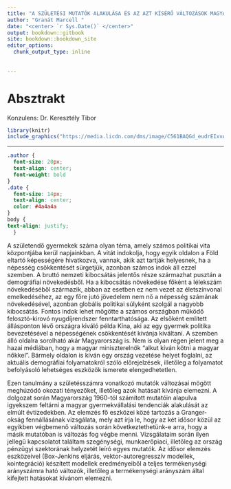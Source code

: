 ---
title: "A SZÜLETÉSI MUTATÓK ALAKULÁSA ÉS AZ AZT KÍSÉRŐ VÁLTOZÁSOK MAGYARORSZÁGON"
author: "Granát Marcell "
date: "<center> `r Sys.Date()` </center>"
output: bookdown::gitbook
site: bookdown::bookdown_site
editor_options: 
  chunk_output_type: inline
  
  
---


# Absztrakt {-}

Konzulens: Dr. Keresztély Tibor\
```{r echo=FALSE, message=FALSE, warning=FALSE}
library(knitr)
include_graphics("https://media.licdn.com/dms/image/C561BAQGd_eudrEIxvA/company-background_10000/0?e=2159024400&v=beta&t=8kKWK_Sgsueqhk2G5egrdsMF0-ncfKT03M09q-8NCTE")
```

***
```{css, echo=FALSE}
.author {
  font-size: 20px;
  text-align: center;
  font-weight: bold
}
.date {
  font-size: 14px;
  text-align: center;
  color: #4a4a4a
}
body {
text-align: justify;
  }
```

A születendő gyermekek száma olyan téma, amely számos politikai vita központjába kerül napjainkban. A vitát indokolja, hogy egyik oldalon a Föld eltartó képességére hivatkozva, vannak, akik azt tartják helyesnek, ha a népesség csökkentését sürgetjük, azonban számos indok áll ezzel szemben. A bruttó nemzeti kibocsátás jelentős része származhat pusztán a demográfiai növekedésből. Ha a kibocsátás növekedése főként a lélekszám növekedéséből származik, abban az esetben ez nem vezet az életszínvonal emelkedéséhez, az egy főre jutó jövedelem nem nő a népesség számának növekedésével, azonban globális politikai súlyként szolgál a nagyobb kibocsátás. Fontos indok lehet mögötte a számos országban működő felosztó-kirovó nyugdíjrendszer fenntarthatósága. Az elsőként említett állásponton lévő országra kiváló példa Kína, aki az egy gyermek politika bevezetésével a népességének csökkentését kívánja kiváltani. A szemben álló oldalra sorolható akár Magyarország is. Nem is olyan régen jelent meg a hazai médiában, hogy a magyar miniszterelnök “alkut kíván kötni a magyar nőkkel”. Bármely oldalon is kíván egy ország vezetése helyet foglalni, az aktuális demográfiai folyamatokról szóló előrejelzések, illetőleg a folyamatot befolyásoló lehetséges eszközök ismerete elengedhetetlen.

Ezen tanulmány a születésszámra vonatkozó mutatók változásai mögött meghúzódó okozati tényezőket, illetőleg azok hatásait kívánja elemezni. A dolgozat során Magyarország 1960-tól számított mutatóin alapulva igyekszem feltárni a magyar gyermekvállalási tendenciák alakulását az elmúlt évtizedekben. Az elemzés fő eszközei közé tartozás a Granger-okság fennállásának vizsgálata, mely azt írja le, hogy az két idősor közül az egyikben végbemenő változás során következtethetünk-e arra, hogy a másik mutatóban is változás fog végbe menni. Vizsgálataim során ilyen jellegű kapcsolatot találtam szegénységi, munkaerőpiaci, illetőleg az ország pénzügyi szektorának helyzetét leíró egyes mutatók. Az idősor elemzés eszközeivel (Box-Jenkins eljárás, vektor-autoregresszív modellek, kointegráció) készített modellek eredményeiből a teljes termékenységi arányszámra ható változók, illetőleg a termékenységi arányszám által kifejtett hatásokat kívánom elemezni.